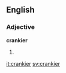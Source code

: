 ==English==

===Adjective===
'''crankier'''

# {{en-comparative of|cranky}}

[[it:crankier]]
[[sv:crankier]]